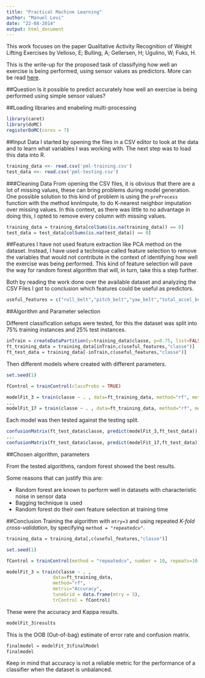 ```yaml
---
title: "Practical Machine Learning"
author: "Manuel Levi"
date: "22-08-2014"
output: html_document
---
```


This work focuses on the paper Qualitative Activity Recognition of Weight Lifting Exercises by Velloso, E; Bulling, A; Gellersen, H; Ugulino, W; Fuks, H.

This is the write-up for the proposed task of classifying how well an exercise is being performed, using sensor values as predictors. More can be read [here](http://groupware.les.inf.puc-rio.br/public/papers/2013.Velloso.QAR-WLE.pdf).

##Question
Is it possible to predict accurately how well an exercise is being performed using simple sensor values?

##Loading libraries and enabeling multi-processing
```r
library(caret)
library(doMC)
registerDoMC(cores = 7) 
```

##Input Data
I started by opening the files in a CSV editor to look at the data and to learn what variables I was working with. The next step was to load this data into R.

```r
training_data <<- read.csv('pml-training.csv')
test_data <<- read.csv('pml-testing.csv')
```

###Cleaning Data
From opening the CSV files, it is obvious that there are a lot of missing values, these can bring problems during model generation. One possible solution to this kind of problem is using the `preProcess` function with the method knnImpute, to do K-nearest neighbor imputation over missing values. In this context, as there was little to no advantage in doing this, I opted to remove every column with missing values.

```r
training_data = training_data[colSums(is.na(training_data)) == 0]
test_data = test_data[colSums(is.na(test_data)) == 0]
```
##Features
I have not used feature extraction like PCA method on the dataset. Instead, I have used a technique called feature selection to remove the variables that would not contribute in the context of identifying how well the exercise was being performed.
This kind of feature selection will pave the way for random forest algorithm that will, in turn, take this a step further.

Both by reading the work done over the available dataset and analyzing the CSV Files I got to conclusion which features could be useful as predictors. 

```r
useful_features = c("roll_belt","pitch_belt","yaw_belt","total_accel_belt","gyros_belt_x","gyros_belt_y","gyros_belt_z","accel_belt_x","accel_belt_y","accel_belt_z","magnet_belt_x","magnet_belt_y","magnet_belt_z","roll_arm","pitch_arm","yaw_arm","total_accel_arm","gyros_arm_x","gyros_arm_y","gyros_arm_z","accel_arm_x","accel_arm_y","accel_arm_z","magnet_arm_x","magnet_arm_y","magnet_arm_z","roll_dumbbell","pitch_dumbbell","yaw_dumbbell","total_accel_dumbbell","gyros_dumbbell_x","gyros_dumbbell_y","gyros_dumbbell_z","accel_dumbbell_x","accel_dumbbell_y","accel_dumbbell_z","magnet_dumbbell_x","magnet_dumbbell_y","magnet_dumbbell_z","roll_forearm","pitch_forearm","yaw_forearm","gyros_forearm_x","gyros_forearm_y","gyros_forearm_z","accel_forearm_x","accel_forearm_y","accel_forearm_z","magnet_forearm_x","magnet_forearm_y","magnet_forearm_z")
```


##Algorithm and Parameter selection

Different classification setups were tested, for this the dataset was split into 75% training instances and 25% test instances.

```r
inTrain = createDataPartition(y=training_data$classe, p=0.75, list=FALSE)
ft_training_data = training_data[inTrain,c(useful_features,"classe")]
ft_test_data = training_data[-inTrain,c(useful_features,"classe")]
```

Then different models where created with different parameters.
```r
set.seed(1)

fControl = trainControl(classProbs = TRUE)

modelFit_3 = train(classe ~ . , data=ft_training_data, method="rf", metric="Accuracy", tuneGrid = data.frame(mtry = 3), trControl = fControl)
...
modelFit_17 = train(classe ~ . , data=ft_training_data, method="rf", metric="Accuracy", tuneGrid = data.frame(mtry = 17), trControl = fControl)
```
Each model was then tested against the testing split.

```r
confusionMatrix(ft_test_data$classe, predict(modelFit_3,ft_test_data))
...
confusionMatrix(ft_test_data$classe, predict(modelFit_17,ft_test_data))
```

##Chosen algorithm, parameters

From the tested algorithms, random forest showed the best results.

Some reasons that can justify this are:

* Random forest are known to perform well in datasets with characteristic noise in sensor data
* Bagging technique is used
* Random forest do their own feature selection at training time

##Conclusion
Training the algorithm with `mtry=3` and using repeated *K-fold cross-validation*, by specifying `method = "repeatedcv"`.

```r
training_data = training_data[,c(useful_features,"classe")]
```

```r
set.seed(1)

fControl = trainControl(method = "repeatedcv", number = 10, repeats=10,classProbs = TRUE)

modelFit_3 = train(classe ~ . , 
                 data=ft_training_data, 
                 method="rf",
                 metric="Accuracy",
                 tuneGrid = data.frame(mtry = 3),
                 trControl = fControl)
```


These were the accuracy and Kappa results.
```r
modelFit_3$results
```

This is the OOB (Out-of-bag) estimate of error rate and confusion matrix.
```r
finalmodel = modelFit_3$finalModel
finalmodel
```

Keep in mind that accuracy is not a reliable metric for the performance of a classifier when the dataset is unbalanced. 